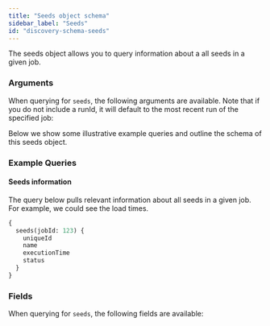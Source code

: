 ```yaml
---
title: "Seeds object schema"
sidebar_label: "Seeds"
id: "discovery-schema-seeds"
---
```



The seeds object allows you to query information about a all seeds in a given job.


<DiscoveryApiJobDeprecationNotice />

### Arguments

When querying for `seeds`, the following arguments are available. Note that if you do not include a runId, it will default to the most recent run of the specified job:

<QueryArgsTable queryName="seed" />

Below we show some illustrative example queries and outline the schema of this seeds object.

### Example Queries
#### Seeds information

The query below pulls relevant information about all seeds in a given job.  For example, we could see the load times.

```graphql
{
  seeds(jobId: 123) {
    uniqueId
    name
    executionTime
    status
  }
}
```

### Fields

When querying for `seeds`, the following fields are available:

<SchemaTable nodeName="SeedNode" />

